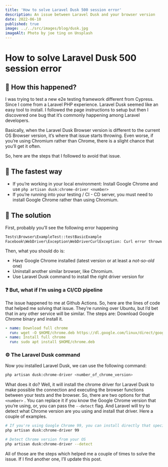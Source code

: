```yaml
---
title: 'How to solve Laravel Dusk 500 session error'
description: An issue between Laravel Dusk and your browser version
date: 2022-06-10
published: true
image: ../../src/images/blog/dusk.jpg
imageAlt: Photo by joe ting on Unsplash
---
```


# How to solve Laravel Dusk 500 session error

## 🤔 How this happened?

I was trying to test a new e2e testing framework different from Cypress. Since I come from a Laravel PHP experience. Laravel Dusk seemed like an easy tool to install. I followed the page instructions to setup but then I discovered one bug that it’s commonly happening among Laravel developers.

Basically, when the Laravel Dusk Browser version is different to the current OS Browser version, it’s where that issue starts throwing. Even worse, if you’re using Chromium rather than Chrome, there is a slight chance that you’ll get it often.

So, here are the steps that I followed to avoid that issue.

## 👟 The fastest way

- If you’re working in your local environment: Install Google Chrome and use `php artisan dusk:chrome-driver <number>`
- If you’re running into your testing / CI - CD server, you must need to install Google Chrome rather than using Chromium.

## 🔨 The solution

First, probably you’ll see the following error happening

```bash
Tests\Browser\ExampleTest::testBasicExample
Facebook\WebDriver\Exception\WebDriverCurlException: Curl error thrown for http POST to /session/d0eec334e467fffaf17d330d553bdbcc/url with params
```

Then, what you should do is:

- Have Google Chrome installed (latest version or at least a _not-so-old_ one)
- Uninstall another similar browser, like Chromium.
- Use Laravel Dusk command to install the right driver version for

### ❓ But, what if I’m using a CI/CD pipeline

The issue happened to me at Github Actions. So, here are the lines of code that helped me solving that issue. They’re running over Ubuntu, but I’d bet that in any other service will be similar. The steps are: Download Google Chrome binary and install it.

```yaml
- name: Download full chrome
  run: wget -O $HOME/chrome.deb https://dl.google.com/linux/direct/google-chrome-stable_current_amd64.deb
- name: Install full chrome
  run: sudo apt install $HOME/chrome.deb
```

### ⚙️ The Laravel Dusk command

Now you installed Laravel Dusk, we can use the following command:

```bash
php artisan dusk:chrome-driver <number_of_chrome_version>
```

What does it do? Well, it will install the chrome driver for Laravel Dusk to make possible the connection and executing the browser functions between your tests and the browser. So, there are two options for that `<number>` . You can replace it if you know the Google Chrome version that you’re using, or, you can pass the `--detect` flag. And Laravel will try to detect what Chrome version are you using and install that driver. Here a couple of examples.

```bash
# If you're using Google Chrome 99, you can install directly that specific version
php artisan dusk:chrome-driver 99

# Detect Chrome version from your OS
php artisan dusk:chrome-driver --detect
```

All of those are the steps which helped me a couple of times to solve the issue. If I find another one, I’ll update this post.
